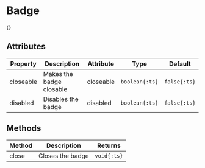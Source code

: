 
# Badge

{<ComponentPreview name="badge" />}

## Attributes

| Property  | Description              | Attribute | Type           | Default      |
| --------- | ------------------------ | --------- | -------------- | ------------ |
| closeable | Makes the badge closable | closeable | `boolean{:ts}` | `false{:ts}` |
| disabled  | Disables the badge       | disabled  | `boolean{:ts}` | `false{:ts}` |

## Methods

| Method | Description      | Returns     |
| ------ | ---------------- | ----------- |
| close  | Closes the badge | `void{:ts}` |
